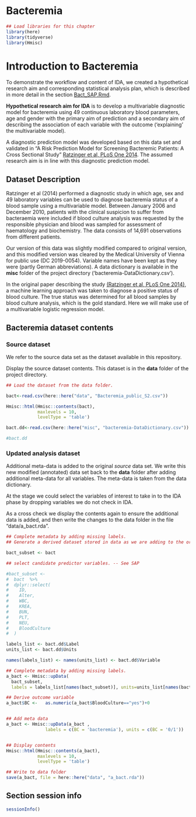 # Bacteremia {-}


```r
## Load libraries for this chapter
library(here)
library(tidyverse)
library(Hmisc)
```

# Introduction to Bacteremia

To demonstrate the workflow and content of IDA, we created a hypothetical research aim and corresponding statistical analysis plan, which is described in more detail in the section [Bact_SAP.Rmd](Bact_SAP.Rmd).

**Hypothetical research aim for IDA** is to develop a multivariable diagnostic model for bacteremia using 49 continuous laboratory blood parameters, age and gender with the primary aim of prediction and a secondary aim of describing the association of each variable with the outcome ('explaining' the multivariable model). 

A diagnostic prediction model was developed based on this data set and validated in "A Risk Prediction Model for Screening Bacteremic Patients: A Cross Sectional Study"  [Ratzinger et al, PLoS One 2014](https://doi.org/10.1371/journal.pone.0106765). The assumed research aim is in line with this diagnostic prediction model.


## Dataset Description

Ratzinger et al (2014) performed a diagnostic study in which age, sex and 49 laboratory variables can be used to diagnose bacteremia status  of a blood sample using a multivariable model.  Between January 2006 and December 2010, patients with the clinical suspicion to suffer from bacteraemia were included if blood culture analysis was requested by the responsible physician and blood was sampled for assessment of haematology and biochemistry. The data consists of 14,691 observations from different patients.

Our version of this data was slightly modified compared to original version, and this modified version was cleared by the Medical University of Vienna for public use (DC 2019-0054). Variable names have been kept as they were (partly German abbreviations). A data dictionary is available in the **misc** folder of the project directory ('bacteremia-DataDictionary.csv').

In the original paper describing the study [(Ratzinger et al, PLoS One 2014)](https://doi.org/10.1371/journal.pone.0106765), a machine learning approach was taken to diagnose a positive status of blood culture. The true status was determined for all blood samples by blood culture analysis, which is the gold standard. Here we will make use of a multivariable logistic regression model.


## Bacteremia dataset contents

### Source dataset 

We refer to the source data set as the dataset available in this repository.

Display the source dataset contents. This dataset is in the **data** folder of the project directory. 

```r
## Load the dataset from the data folder. 

bact<-read.csv(here::here("data", "Bacteremia_public_S2.csv"))

Hmisc::html(Hmisc::contents(bact),
            maxlevels = 10,
            levelType = 'table')

bact.dd<-read.csv(here::here("misc", "bacteremia-DataDictionary.csv"))

#bact.dd
```


### Updated analysis dataset

Additional meta-data is added to the original *source* data set. We write this new modified (annotated) data set back to the **data** folder after adding additional meta-data for all variables. The meta-data is taken from the data dictionary.

At the stage we could select the variables of interest to take in to the IDA phase by dropping variables we do not check in IDA.

As a cross check we display the contents again to ensure the additional data is added, and then write  the changes to the data folder in the file "data/a_bact.rda". 

```r

## Complete metadata by adding missing labels. 
## Generate a derived dataset stored in data as we are adding to the original source dataset obtained. 

bact_subset <- bact

## select candidate predictor variables. -- See SAP

#bact_subset <- 
#  bact  %>%
#  dplyr::select(
#    ID,
#    Alter,
#    WBC,
#    KREA,
#    BUN,
#    PLT,
#    NEU,
#    BloodCulture
#  )

labels_list <- bact.dd$Label
units_list <- bact.dd$Units

names(labels_list) <- names(units_list) <- bact.dd$Variable

## Complete metadata by adding missing labels.
a_bact <- Hmisc::upData(
  bact_subset,
  labels = labels_list[names(bact_subset)], units=units_list[names(bact_subset)])

## Derive outcome variable
a_bact$BC <-   as.numeric(a_bact$BloodCulture=="yes")+0


## Add meta data
a_bact <- Hmisc::upData(a_bact ,
               labels = c(BC = 'bacteremia'), units = c(BC = '0/1'))


## Display contents
Hmisc::html(Hmisc::contents(a_bact),
            maxlevels = 10,
            levelType = 'table')

## Write to data folder
save(a_bact, file = here::here("data", "a_bact.rda"))
```

## Section session info

```r
sessionInfo()
```



